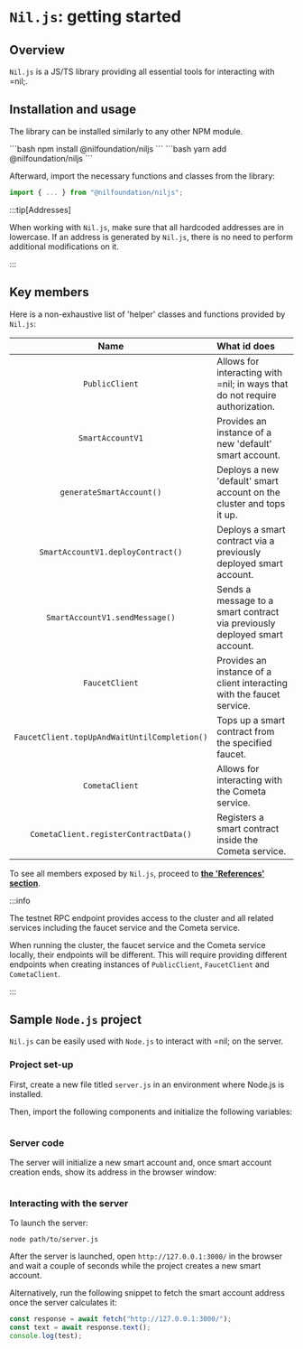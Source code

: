 
# `Nil.js`: getting started

## Overview

`Nil.js` is a JS/TS library providing all essential tools for interacting with =nil;. 

## Installation and usage

The library can be installed similarly to any other NPM module.

<Tabs groupId='packageSystem'>
  <TabItem value='npm' label='npm'>
    ```bash
    npm install @nilfoundation/niljs
    ```
  </TabItem>
  <TabItem value='yarn' label='yarn'>
    ```bash
    yarn add @nilfoundation/niljs
    ```
  </TabItem>
</Tabs>

Afterward, import the necessary functions and classes from the library:

```js
import { ... } from "@nilfoundation/niljs";
```

:::tip[Addresses]

When working with `Nil.js`, make sure that all hardcoded addresses are in lowercase. If an address is generated by `Nil.js`, there is no need to perform additional modifications on it.

:::

## Key members

Here is a non-exhaustive list of 'helper' classes and functions provided by `Nil.js`:

| Name | What id does |
|:--:|:--|
| `PublicClient` | Allows for interacting with =nil; in ways that do not require authorization. |
| `SmartAccountV1` | Provides an instance of a new 'default' smart account. |
| `generateSmartAccount()` | Deploys a new 'default' smart account on the cluster and tops it up. |
| `SmartAccountV1.deployContract()` | Deploys a smart contract via a previously deployed smart account. |
| `SmartAccountV1.sendMessage()` | Sends a message to a smart contract via previously deployed smart account. |
| `FaucetClient` | Provides an instance of a client interacting with the faucet service. |
| `FaucetClient.topUpAndWaitUntilCompletion()` | Tops up a smart contract from the specified faucet. |
| `CometaClient` | Allows for interacting with the Cometa service. |
| `CometaClient.registerContractData()` | Registers a smart contract inside the Cometa service. |

To see all members exposed by `Nil.js`, proceed to [**the 'References' section**](../reference/client/index.mdx).

:::info

The testnet RPC endpoint provides access to the cluster and all related services including the faucet service and the Cometa service.

When running the cluster, the faucet service and the Cometa service locally, their endpoints will be different. This will require providing different endpoints when creating instances of `PublicClient`, `FaucetClient` and `CometaClient`.

:::

## Sample `Node.js` project

`Nil.js` can be easily used with `Node.js` to interact with =nil; on the server.

### Project set-up

First, create a new file titled `server.js` in an environment where Node.js is installed.

Then, import the following components and initialize the following variables:

```ts showLineNumbers file=../../tests/nodeJsProject/server.js start=startImport end=endImport
```

### Server code

The server will initialize a new smart account and, once smart account creation ends, show its address in the browser window:

```ts showLineNumbers file=../../tests/nodeJsProject/server.js start=startServer end=endServer
```

### Interacting with the server

To launch the server:

```
node path/to/server.js
```

After the server is launched, open `http://127.0.0.1:3000/` in the browser and wait a couple of seconds while the project creates a new smart account.

Alternatively, run the following snippet to fetch the smart account address once the server calculates it:

```ts showLineNumbers
const response = await fetch("http://127.0.0.1:3000/");
const text = await response.text();
console.log(test);
```
